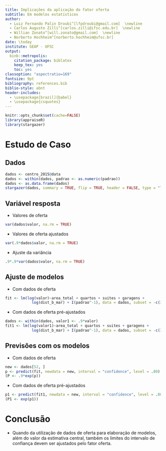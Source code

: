```yaml
---
title: Implicações da aplicação do fator oferta
subtitle: Em modelos estatísticos
author: 
  - Luiz Fernando Palin Droubi^[lfpdroubi@gmail.com]  \newline
  - Carlos Augusto Zilli^[carlos.zilli@ifsc.edu.br]  \newline
  - Willian Zonato^[will.zonato@gmail.com]  \newline
  - Norberto Hochheim^[norberto.hochheim@ufsc.br]
date: \today
institute: GEAP - UFSC
output:
  binb::metropolis:
    citation_package: biblatex
    keep_tex: yes
    toc: yes
classoption: "aspectratio=169"
fontsize: 9pt
bibliography: references.bib
biblio-style: abnt
header-includes:
  - \usepackage[brazil]{babel}
  - \usepackage{csquotes}
---
```


```r
knitr::opts_chunk$set(cache=FALSE)
library(appraiseR)
library(stargazer)
```

# Estudo de Caso

## Dados

```r
dados <- centro_2015@data
dados <- within(dados, padrao <- as.numeric(padrao))
dados <- as.data.frame(dados)
stargazer(dados, summary = TRUE, flip = TRUE, header = FALSE, type = "latex")
```

## Variável resposta

- Valores de oferta

```r
var(dados$valor, na.rm = TRUE)
```

- Valores de oferta ajustados

```r
var(.9*dados$valor, na.rm = TRUE)
```

- Ajuste da variância

```r
.9*.9*var(dados$valor, na.rm = TRUE)
```


## Ajuste de modelos

- Com dados de oferta

```r
fit <- lm(log(valor)~area_total + quartos + suites + garagens + 
            log(dist_b_mar) + I(padrao^-1), data = dados, subset = -c(31, 39))
```

- Com dados de oferta pré-ajustados

```r
dados <- within(dados, valor1 <- .9*valor)
fit1 <- lm(log(valor1)~area_total + quartos + suites + garagens + 
            log(dist_b_mar) + I(padrao^-1), data = dados, subset = -c(31, 39))
```

## Previsões com os modelos

- Com dados de oferta

```r
new <- dados[52, ]
p <- predict(fit, newdata = new, interval = "confidence", level = .80)
(P <- .9*exp(p))
```

- Com dados de oferta pré-ajustados

```r
p1 <- predict(fit1, newdata = new, interval = "confidence", level = .80)
(P1 <- exp(p1))
```

# Conclusão

- Quando da utilização de dados de oferta para elaboração de modelos, além do
valor da estimativa central, também os limites do intervalo de confiança devem
ser ajustados pelo fator oferta.